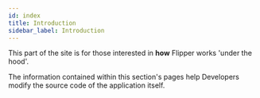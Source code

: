 ```yaml
---
id: index
title: Introduction
sidebar_label: Introduction
---
```


This part of the site is for those interested in **how** Flipper works 'under the hood'.

The information contained within this section's pages help Developers modify the source code of the application itself.
